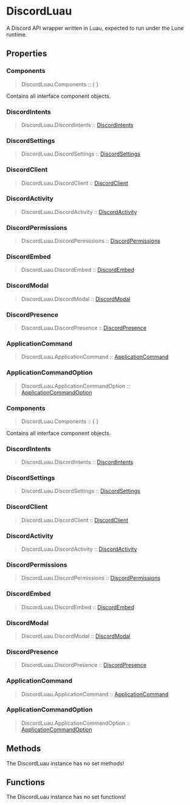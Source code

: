 [//]: # (This file was automatically compiled through the Generator luau code under this repository)
[//]: # (if you want to edit the documentation of discord-luau, please write changes)
[//]: # (to the discord-luau repository itself, we extract the comments from discord-luau and translate)
[//]: # (them into markdown files that Nextra can interpret!)

[//]: # (----- NEXTRA COMPONENTS IMPORT ----- )


[//]: # (----- DOCUMENT HEADER ----- )

# DiscordLuau

A Discord API wrapper written in Luau, expected to run under the Lune runtime.

[//]: # (----- DOCUMENT PROPERTIES ----- )

## Properties

### Components

> DiscordLuau.Components :: \{ }

Contains all interface component objects.
### DiscordIntents

> DiscordLuau.DiscordIntents :: [DiscordIntents](/Classes/DiscordIntents)
### DiscordSettings

> DiscordLuau.DiscordSettings :: [DiscordSettings](/Classes/DiscordSettings)
### DiscordClient

> DiscordLuau.DiscordClient :: [DiscordClient](/Classes/DiscordClient)
### DiscordActivity

> DiscordLuau.DiscordActivity :: [DiscordActivity](/Classes/DiscordActivity)
### DiscordPermissions

> DiscordLuau.DiscordPermissions :: [DiscordPermissions](/Classes/DiscordPermissions)
### DiscordEmbed

> DiscordLuau.DiscordEmbed :: [DiscordEmbed](/Classes/DiscordEmbed)
### DiscordModal

> DiscordLuau.DiscordModal :: [DiscordModal](/Classes/DiscordModal)
### DiscordPresence

> DiscordLuau.DiscordPresence :: [DiscordPresence](/Classes/DiscordPresence)
### ApplicationCommand

> DiscordLuau.ApplicationCommand :: [ApplicationCommand](/Classes/ApplicationCommand)
### ApplicationCommandOption

> DiscordLuau.ApplicationCommandOption :: [ApplicationCommandOption](/Classes/ApplicationCommandOption)
### Components

> DiscordLuau.Components :: \{ }

Contains all interface component objects.
### DiscordIntents

> DiscordLuau.DiscordIntents :: [DiscordIntents](/Classes/DiscordIntents)
### DiscordSettings

> DiscordLuau.DiscordSettings :: [DiscordSettings](/Classes/DiscordSettings)
### DiscordClient

> DiscordLuau.DiscordClient :: [DiscordClient](/Classes/DiscordClient)
### DiscordActivity

> DiscordLuau.DiscordActivity :: [DiscordActivity](/Classes/DiscordActivity)
### DiscordPermissions

> DiscordLuau.DiscordPermissions :: [DiscordPermissions](/Classes/DiscordPermissions)
### DiscordEmbed

> DiscordLuau.DiscordEmbed :: [DiscordEmbed](/Classes/DiscordEmbed)
### DiscordModal

> DiscordLuau.DiscordModal :: [DiscordModal](/Classes/DiscordModal)
### DiscordPresence

> DiscordLuau.DiscordPresence :: [DiscordPresence](/Classes/DiscordPresence)
### ApplicationCommand

> DiscordLuau.ApplicationCommand :: [ApplicationCommand](/Classes/ApplicationCommand)
### ApplicationCommandOption

> DiscordLuau.ApplicationCommandOption :: [ApplicationCommandOption](/Classes/ApplicationCommandOption)

[//]: # (----- DOCUMENT METHODS ----- )

## Methods

The DiscordLuau instance has no set methods!

[//]: # (----- DOCUMENT FUNCTIONS ----- )

## Functions

The DiscordLuau instance has no set functions!

